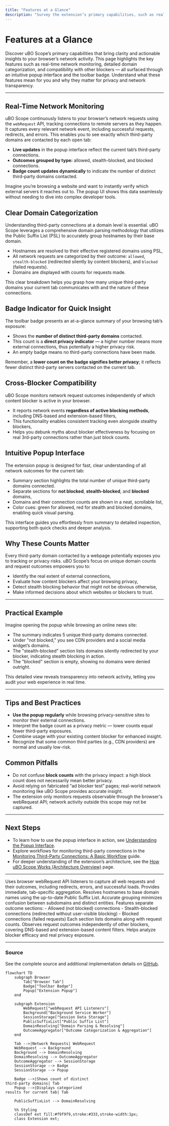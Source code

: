 ```yaml
---
title: "Features at a Glance"
description: "Survey the extension’s primary capabilities, such as real-time network monitoring, clear domain categorization, and cross-blocker compatibility. See how the popup and badge communicate third-party server connections for the current tab and why these counts matter."
---
```


# Features at a Glance

Discover uBO Scope’s primary capabilities that bring clarity and actionable insights to your browser’s network activity. This page highlights the key features such as real-time network monitoring, detailed domain categorization, and compatibility with other blockers — all surfaced through an intuitive popup interface and the toolbar badge. Understand what these features mean for you and why they matter for privacy and network transparency.

---

## Real-Time Network Monitoring

uBO Scope continuously listens to your browser’s network requests using the `webRequest` API, tracking connections to remote servers as they happen. It captures every relevant network event, including successful requests, redirects, and errors. This enables you to see exactly which third-party domains are contacted by each open tab:

- **Live updates** in the popup interface reflect the current tab’s third-party connections.
- **Outcomes grouped by type:** allowed, stealth-blocked, and blocked connections.
- **Badge count updates dynamically** to indicate the number of distinct third-party domains contacted.

Imagine you’re browsing a website and want to instantly verify which external servers it reaches out to. The popup UI shows this data seamlessly without needing to dive into complex developer tools.

## Clear Domain Categorization

Understanding third-party connections at a domain level is essential. uBO Scope leverages a comprehensive domain parsing methodology that utilizes the Public Suffix List (PSL) to accurately group hostnames by their base domain.

- Hostnames are resolved to their effective registered domains using PSL,
- All network requests are categorized by their outcome: `allowed`, `stealth-blocked` (redirected silently by content blockers), and `blocked` (failed requests).
- Domains are displayed with counts for requests made.

This clear breakdown helps you grasp how many unique third-party domains your current tab communicates with and the nature of these connections.

## Badge Indicator for Quick Insight

The toolbar badge presents an at-a-glance summary of your browsing tab’s exposure:

- Shows the **number of distinct third-party domains** contacted.
- This count is a **direct privacy indicator** — a higher number means more external connections, thus potentially a higher privacy risk.
- An empty badge means no third-party connections have been made.

Remember, a **lower count on the badge signifies better privacy**; it reflects fewer distinct third-party servers contacted on the current tab.

## Cross-Blocker Compatibility

uBO Scope monitors network request outcomes independently of which content blocker is active in your browser.

- It reports network events **regardless of active blocking methods**, including DNS-based and extension-based filters,
- This functionality enables consistent tracking even alongside stealthy blockers,
- Helps you debunk myths about blocker effectiveness by focusing on real 3rd-party connections rather than just block counts.

## Intuitive Popup Interface

The extension popup is designed for fast, clear understanding of all network outcomes for the current tab:

- Summary section highlights the total number of unique third-party domains connected.
- Separate sections for **not blocked**, **stealth-blocked**, and **blocked** domains,
- Domains and their connection counts are shown in a neat, scrollable list,
- Color cues: green for allowed, red for stealth and blocked domains, enabling quick visual parsing.

This interface guides you effortlessly from summary to detailed inspection, supporting both quick checks and deeper analysis.

## Why These Counts Matter

Every third-party domain contacted by a webpage potentially exposes you to tracking or privacy risks. uBO Scope’s focus on unique domain counts and request outcomes empowers you to:

- Identify the real extent of external connections,
- Evaluate how content blockers affect your browsing privacy,
- Detect stealth blocking behavior that might not be obvious otherwise,
- Make informed decisions about which websites or blockers to trust.

---

## Practical Example

Imagine opening the popup while browsing an online news site:

- The summary indicates 5 unique third-party domains connected.
- Under "not blocked," you see CDN providers and a social media widget’s domains.
- The "stealth-blocked" section lists domains silently redirected by your blocker, indicating stealth blocking in action.
- The "blocked" section is empty, showing no domains were denied outright.

This detailed view reveals transparency into network activity, letting you audit your web experience in real time.

---

## Tips and Best Practices

- **Use the popup regularly** while browsing privacy-sensitive sites to monitor their external connections.
- Interpret the badge count as a privacy metric — lower counts equal fewer third-party exposures.
- Combine usage with your existing content blocker for enhanced insight.
- Recognize that some common third parties (e.g., CDN providers) are normal and usually low-risk.

## Common Pitfalls

- Do not confuse **block counts** with the privacy impact: a high block count does not necessarily mean better privacy.
- Avoid relying on fabricated “ad blocker test” pages; real-world network monitoring like uBO Scope provides accurate insight.
- The extension only monitors requests observable through the browser's webRequest API; network activity outside this scope may not be captured.

---

## Next Steps

- To learn how to use the popup interface in action, see [Understanding the Popup Interface](/guides/getting-started-essentials/understanding-the-popup-interface).
- Explore workflows for monitoring third-party connections in the [Monitoring Third-Party Connections: A Basic Workflow](/guides/getting-started-essentials/basic-usage-tutorial) guide.
- For deeper understanding of the extension’s architecture, see the [How uBO Scope Works (Architecture Overview)](/overview/architecture-concepts/system-architecture-diagram) page.

---

<AccordionGroup title="Feature Details & Additional Information">
<Accordion title="Real-Time Network Monitoring">
Uses browser webRequest API listeners to capture all web requests and their outcomes, including redirects, errors, and successful loads.
Provides immediate, tab-specific aggregation.
</Accordion>
<Accordion title="Domain Parsing via Public Suffix List">
Resolves hostnames to base domain names using the up-to-date Public Suffix List.
Accurate grouping minimizes confusion between subdomains and distinct entities.
</Accordion>
<Accordion title="Popup Interface Structure">
Features separate outcome sections:
- Allowed (not blocked) connections
- Stealth-blocked connections (redirected without user-visible blocking)
- Blocked connections (failed requests)
Each section lists domains along with request counts.
</Accordion>
<Accordion title="Cross-Blocker Compatibility">
Observes request outcomes independently of other blockers, covering DNS-based and extension-based content filters.
Helps analyze blocker efficacy and real privacy exposure.
</Accordion>
</AccordionGroup>

---

### Source
See the complete source and additional implementation details on [GitHub](https://github.com/gorhill/uBO-Scope).


```mermaid
flowchart TD
    subgraph Browser
        Tab["Browser Tab"]
        Badge["Toolbar Badge"]
        Popup["Extension Popup"]
    end

    subgraph Extension
        WebRequest["webRequest API Listeners"]
        Background["Background Service Worker"]
        SessionStorage["Session Data Storage"]
        PublicSuffixList["Public Suffix List"]
        DomainResolving["Domain Parsing & Resolving"]
        OutcomeAggregator["Outcome Categorization & Aggregation"]
    end

    Tab -->|Network Requests| WebRequest
    WebRequest --> Background
    Background --> DomainResolving
    DomainResolving --> OutcomeAggregator
    OutcomeAggregator --> SessionStorage
    SessionStorage --> Badge
    SessionStorage --> Popup

    Badge -->|Shows count of distinct
third-party domains| Tab
    Popup -->|Displays categorized
results for current tab| Tab

    PublicSuffixList --> DomainResolving

    %% Styling
    classDef ext fill:#f9f9f9,stroke:#333,stroke-width:1px;
    class Extension ext;
```
